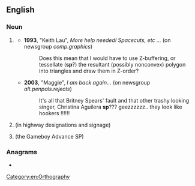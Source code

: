{{also|Sp|SP|sp.|s/p|Sp.|s.p.|ś.p.|␠}}
==English==

===Noun===
{{en-noun|?}}

# {{abbreviation of|spelling|lang=en}} {{qualifier|often used when correcting or questioning one's own spelling}}
#* '''1993''', "Keith Lau", ''More help needed! Spacecuts, etc ...'' (on newsgroup ''comp.graphics'')
#*: Does this mean that I would have to use Z-buffering, or tessellate ('''sp'''?) the resultant (possibly nonconvex) polygon into triangles and draw them in Z-order?
#* '''2003''', "Maggie", ''I am back again...'' (on newsgroup ''alt.penpals.rejects'')
#*: It's all that Britney Spears' fault and that other trashy looking singer, Christina Aguilera '''sp'''??? geezzzzzz.. they look like hookers !!!!!!
# {{abbreviation of|spur|lang=en}} (in highway designations and signage)
# {{abbreviation of|special|lang=en}} (the Gameboy Advance SP)

===Anagrams===
* {{anagrams|en|P's|P.S.|PS|PS.|Ps|Ps.|p's|p**s|p.s.|ps|ps.}}

[[Category:en:Orthography]]